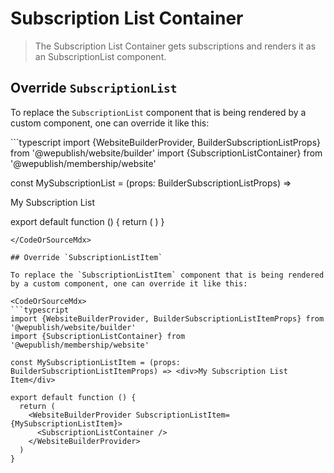 
<Meta of={stories} />

# Subscription List Container

> The Subscription List Container gets subscriptions and renders it as an <LinkTo kind="Components/SubscriptionList" story="Default">SubscriptionList component</LinkTo>.

## Override `SubscriptionList`

To replace the `SubscriptionList` component that is being rendered by a custom component, one can override it like this:

<CodeOrSourceMdx>
```typescript
import {WebsiteBuilderProvider, BuilderSubscriptionListProps} from '@wepublish/website/builder'
import {SubscriptionListContainer} from '@wepublish/membership/website'

const MySubscriptionList = (props: BuilderSubscriptionListProps) => <div>My Subscription List</div>

export default function () {
  return (
    <WebsiteBuilderProvider SubscriptionList={MySubscriptionList}>
      <SubscriptionListContainer />
    </WebsiteBuilderProvider>
  )
}
```
</CodeOrSourceMdx>

## Override `SubscriptionListItem`

To replace the `SubscriptionListItem` component that is being rendered by a custom component, one can override it like this:

<CodeOrSourceMdx>
```typescript
import {WebsiteBuilderProvider, BuilderSubscriptionListItemProps} from '@wepublish/website/builder'
import {SubscriptionListContainer} from '@wepublish/membership/website'

const MySubscriptionListItem = (props: BuilderSubscriptionListItemProps) => <div>My Subscription List Item</div>

export default function () {
  return (
    <WebsiteBuilderProvider SubscriptionListItem={MySubscriptionListItem}>
      <SubscriptionListContainer />
    </WebsiteBuilderProvider>
  )
}
```
</CodeOrSourceMdx>

<Canvas>
  <Story of={stories.Default} />
</Canvas>
